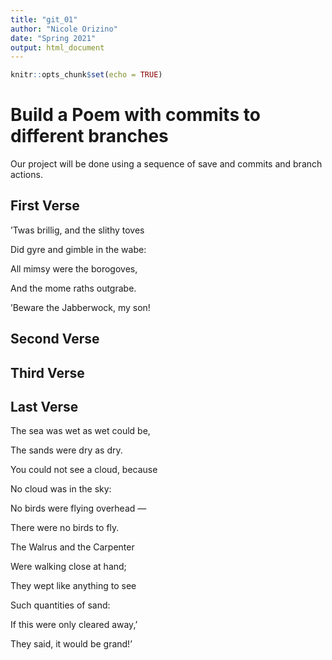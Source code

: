 ```yaml
---
title: "git_01"
author: "Nicole Orizino"
date: "Spring 2021"
output: html_document
---
```


```r
knitr::opts_chunk$set(echo = TRUE)
```
# Build a Poem with commits to different branches
Our project will be done using a sequence of save and commits and branch actions.
<!-- Do not modify or change any text in "!--" bracketed areas such as this --- these are instructions to
you, if you change any of this the git program will notice it and compromise your git merging strategy !-->

## First Verse 
<!--Put the first five lines of a poem by Lewis Carrol in this section!-->

’Twas brillig, and the slithy toves


Did gyre and gimble in the wabe:


All mimsy were the borogoves,


And the mome raths outgrabe.


’Beware the Jabberwock, my son!


## Second Verse
<!--Put the first five lines of a poem by Robert Frost here!-->

## Third Verse
<!--Put the first two verses of The Walrus and the Carpenter here!-->

## Last Verse
<!--Put a short poem of your choice 8-20 lines,here!-->

The sea was wet as wet could be,


The sands were dry as dry.


You could not see a cloud, because


No cloud was in the sky:


No birds were flying overhead —


There were no birds to fly.


The Walrus and the Carpenter


Were walking close at hand;


They wept like anything to see


Such quantities of sand:


If this were only cleared away,’


They said, it would be grand!’

